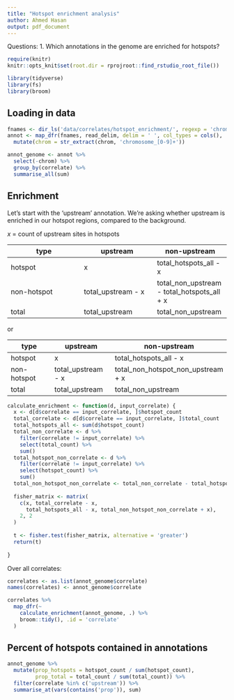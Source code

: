 ```yaml
---
title: "Hotspot enrichment analysis"
author: Ahmed Hasan
output: pdf_document
---
```


Questions:
1. Which annotations in the genome are enriched for hotspots?

```r
require(knitr)
knitr::opts_knit$set(root.dir = rprojroot::find_rstudio_root_file())
```

```r
library(tidyverse)
library(fs)
library(broom)
```

## Loading in data

```r
fnames <- dir_ls('data/correlates/hotspot_enrichment/', regexp = 'chromosome_[0-9]+\\.txt')
annot <- map_dfr(fnames, read_delim, delim = ' ', col_types = cols(), .id = 'chrom') %>% 
  mutate(chrom = str_extract(chrom, 'chromosome_[0-9]+'))

annot_genome <- annot %>% 
  select(-chrom) %>% 
  group_by(correlate) %>% 
  summarise_all(sum)

```

## Enrichment

Let's start with the 'upstream' annotation. We're asking whether upstream is enriched in our hotspot regions, compared to the background.

$x$ = count of upstream sites in hotspots


| type | upstream | non-upstream |
| ----- |-----|-----|
| hotspot | x | total_hotspots_all - x |
| non-hotspot | total_upstream - x | total_non_upstream - total_hotspots_all + x |
| total | total_upstream | total_non_upstream |

or

| type | upstream | non-upstream |
| ----- |-----|-----|
| hotspot | x | total_hotspots_all - x |
| non-hotspot | total_upstream - x | total_non_hotspot_non_upstream + x |
| total | total_upstream | total_non_upstream |


```r
calculate_enrichment <- function(d, input_correlate) {
  x <- d[d$correlate == input_correlate, ]$hotspot_count
  total_correlate <- d[d$correlate == input_correlate, ]$total_count
  total_hotspots_all <- sum(d$hotspot_count)
  total_non_correlate <- d %>% 
    filter(correlate != input_correlate) %>% 
    select(total_count) %>% 
    sum()
  total_hotspot_non_correlate <- d %>% 
    filter(correlate != input_correlate) %>% 
    select(hotspot_count) %>% 
    sum()
  total_non_hotspot_non_correlate <- total_non_correlate - total_hotspot_non_correlate
  
  fisher_matrix <- matrix(
    c(x, total_correlate - x,
      total_hotspots_all - x, total_non_hotspot_non_correlate + x),
    2, 2
  )
  
  t <- fisher.test(fisher_matrix, alternative = 'greater')
  return(t)
  
}

```


Over all correlates:


```r
correlates <- as.list(annot_genome$correlate)
names(correlates) <- annot_genome$correlate

correlates %>% 
  map_dfr(~ 
    calculate_enrichment(annot_genome, .) %>% 
    broom::tidy(), .id = 'correlate'
  )
```

## Percent of hotspots contained in annotations

```r
annot_genome %>% 
  mutate(prop_hotspots = hotspot_count / sum(hotspot_count),
         prop_total = total_count / sum(total_count)) %>% 
  filter(correlate %in% c('upstream')) %>% 
  summarise_at(vars(contains('prop')), sum)
```



